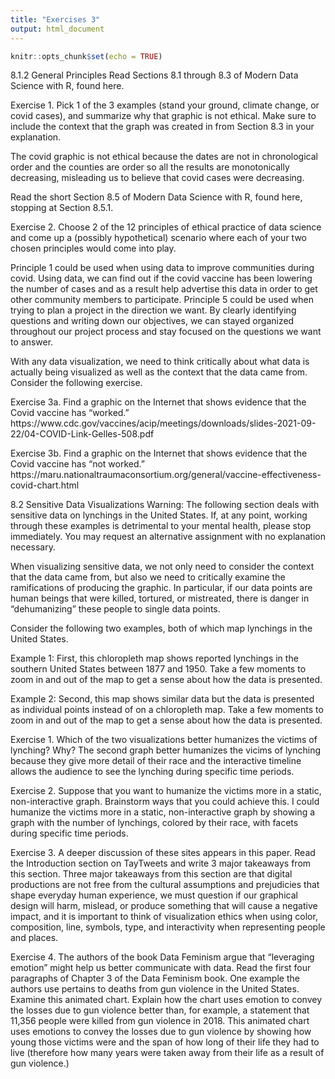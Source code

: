 ```yaml
---
title: "Exercises 3"
output: html_document
---
```


```r
knitr::opts_chunk$set(echo = TRUE)
```

8.1.2 General Principles
Read Sections 8.1 through 8.3 of Modern Data Science with R, found here.

Exercise 1. Pick 1 of the 3 examples (stand your ground, climate change, or covid cases), and summarize why that graphic is not ethical. Make sure to include the context that the graph was created in from Section 8.3 in your explanation.

The covid graphic is not ethical because the dates are not in chronological order and the counties are order so all the results are monotonically decreasing, misleading us to believe that covid cases were decreasing.

 
Read the short Section 8.5 of Modern Data Science with R, found here, stopping at Section 8.5.1.

Exercise 2. Choose 2 of the 12 principles of ethical practice of data science and come up a (possibly hypothetical) scenario where each of your two chosen principles would come into play.

Principle 1 could be used when using data to improve communities during covid. Using data, we can find out if the covid vaccine has been lowering the number of cases and as a result help advertise this data in order to get other community members to participate.
Principle 5 could be used when trying to plan a project in the direction we want. By clearly identifying questions and writing down our objectives, we can stayed organized throughout our project process and stay focused on the questions we want to answer.


With any data visualization, we need to think critically about what data is actually being visualized as well as the context that the data came from. Consider the following exercise.

Exercise 3a. Find a graphic on the Internet that shows evidence that the Covid vaccine has “worked.”
https://www.cdc.gov/vaccines/acip/meetings/downloads/slides-2021-09-22/04-COVID-Link-Gelles-508.pdf


Exercise 3b. Find a graphic on the Internet that shows evidence that the Covid vaccine has “not worked.”
https://maru.nationaltraumaconsortium.org/general/vaccine-effectiveness-covid-chart.html



8.2 Sensitive Data Visualizations
Warning: The following section deals with sensitive data on lynchings in the United States. If, at any point, working through these examples is detrimental to your mental health, please stop immediately. You may request an alternative assignment with no explanation necessary.

When visualizing sensitive data, we not only need to consider the context that the data came from, but also we need to critically examine the ramifications of producing the graphic. In particular, if our data points are human beings that were killed, tortured, or mistreated, there is danger in “dehumanizing” these people to single data points.

Consider the following two examples, both of which map lynchings in the United States.


Example 1: First, this chloropleth map shows reported lynchings in the southern United States between 1877 and 1950. Take a few moments to zoom in and out of the map to get a sense about how the data is presented.


Example 2: Second, this map shows similar data but the data is presented as individual points instead of on a chloropleth map. Take a few moments to zoom in and out of the map to get a sense about how the data is presented.

Exercise 1. Which of the two visualizations better humanizes the victims of lynching? Why?
The second graph better humanizes the vicims of lynching because they give more detail of their race and the interactive timeline allows the audience to see the lynching during specific time periods.


Exercise 2. Suppose that you want to humanize the victims more in a static, non-interactive graph. Brainstorm ways that you could achieve this.
I could humanize the victims more in a static, non-interactive graph by showing a graph with the number of lynchings, colored by their race, with facets during specific time periods.


Exercise 3. A deeper discussion of these sites appears in this paper. Read the Introduction section on TayTweets and write 3 major takeaways from this section.
Three major takeaways from this section are that digital productions are not free from the cultural assumptions and prejudicies that shape everyday human experience, we must question if our graphical design will harm, mislead, or produce something that will cause a negative impact, and it is important to think of visualization ethics when using color, composition, line, symbols, type, and interactivity when representing people and places.

Exercise 4. The authors of the book Data Feminism argue that “leveraging emotion” might help us better communicate with data. Read the first four paragraphs of Chapter 3 of the Data Feminism book. One example the authors use pertains to deaths from gun violence in the United States. Examine this animated chart. Explain how the chart uses emotion to convey the losses due to gun violence better than, for example, a statement that 11,356 people were killed from gun violence in 2018.
This animated chart uses emotions to convey the losses due to gun violence by showing how young those victims were and the span of how long of their life they had to live (therefore how many years were taken away from their life as a result of gun violence.)

